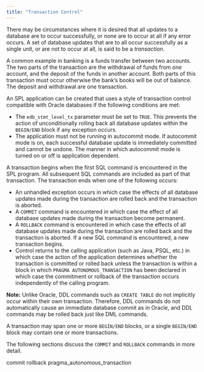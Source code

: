 ```yaml
---
title: "Transaction Control"
---
```


<div id="transaction_control" class="registered_link"></div>

There may be circumstances where it is desired that all updates to a database are to occur successfully, or none are to occur at all if any error occurs. A set of database updates that are to all occur successfully as a single unit, or are not to occur at all, is said to be a *transaction*.

A common example in banking is a funds transfer between two accounts. The two parts of the transaction are the withdrawal of funds from one account, and the deposit of the funds in another account. Both parts of this transaction must occur otherwise the bank’s books will be out of balance. The deposit and withdrawal are one transaction.

An SPL application can be created that uses a style of transaction control compatible with Oracle databases if the following conditions are met:

-   The `edb_stmt_level_tx` parameter must be set to `TRUE`. This prevents the action of unconditionally rolling back all database updates within the `BEGIN/END` block if any exception occurs.
-   The application must not be running in autocommit mode. If autocommit mode is on, each successful database update is immediately committed and cannot be undone. The manner in which autocommit mode is turned on or off is application dependent.

A transaction begins when the first SQL command is encountered in the SPL program. All subsequent SQL commands are included as part of that transaction. The transaction ends when one of the following occurs:

-   An unhandled exception occurs in which case the effects of all database updates made during the transaction are rolled back and the transaction is aborted.
-   A `COMMIT` command is encountered in which case the effect of all database updates made during the transaction become permanent.
-   A `ROLLBACK` command is encountered in which case the effects of all database updates made during the transaction are rolled back and the transaction is aborted. If a new SQL command is encountered, a new transaction begins.
-   Control returns to the calling application (such as Java, PSQL, etc.) in which case the action of the application determines whether the transaction is committed or rolled back unless the transaction is within a block in which `PRAGMA AUTONOMOUS_TRANSACTION` has been declared in which case the commitment or rollback of the transaction occurs independently of the calling program.

**Note:** Unlike Oracle, DDL commands such as `CREATE TABLE` do not implicitly occur within their own transaction. Therefore, DDL commands do not automatically cause an immediate database commit as in Oracle, and DDL commands may be rolled back just like DML commands.

A transaction may span one or more `BEGIN/END` blocks, or a single `BEGIN/END` block may contain one or more transactions.

The following sections discuss the `COMMIT` and `ROLLBACK` commands in more detail.

<div class="toctree" maxdepth="3">

commit rollback pragma_autonomous_transaction

</div>
